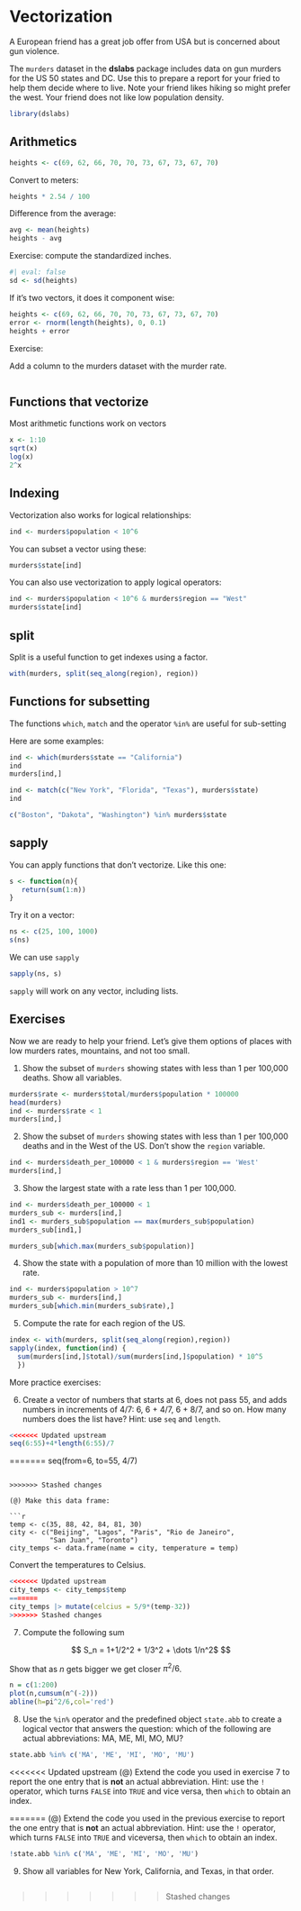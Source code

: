 # Vectorization 

A European friend has a great job offer from USA but is concerned about gun violence. 

The `murders` dataset in the **dslabs** package includes data on gun murders for the US 50 states and DC. Use this to prepare a report for your fried to help them decide where to live. Note your friend likes hiking so might prefer the west. Your friend does not like low population density.

```r
library(dslabs)
```

## Arithmetics

```r
heights <- c(69, 62, 66, 70, 70, 73, 67, 73, 67, 70)
```

Convert to meters:

```r
heights * 2.54 / 100
```

Difference from the average:

```r
avg <- mean(heights)
heights - avg 
```

Exercise: compute the standardized inches.

```r
#| eval: false
sd <- sd(heights)

```


If it's two vectors, it does it component wise:

```r
heights <- c(69, 62, 66, 70, 70, 73, 67, 73, 67, 70)
error <- rnorm(length(heights), 0, 0.1)
heights + error
```


Exercise:

Add a column to the murders dataset with the murder rate.

```r

```


## Functions that vectorize

Most arithmetic functions work on vectors

```r
x <- 1:10
sqrt(x)
log(x)
2^x
```


## Indexing


Vectorization also works for logical relationships:

```r
ind <- murders$population < 10^6
```


You can subset a vector using these:

```r
murders$state[ind]
```


You can also use vectorization to apply logical operators:

```r
ind <- murders$population < 10^6 & murders$region == "West"
murders$state[ind]
```

## split

Split is a useful function to get indexes using a factor.
```r
with(murders, split(seq_along(region), region))
```

## Functions for subsetting

The functions `which`, `match` and the operator `%in%` are 
useful for sub-setting

Here are some examples:

```r
ind <- which(murders$state == "California")
ind
murders[ind,]
```


```r
ind <- match(c("New York", "Florida", "Texas"), murders$state)
ind
```

```r
c("Boston", "Dakota", "Washington") %in% murders$state
```

## sapply

You can apply functions that don't vectorize. Like this one:

```r
s <- function(n){
   return(sum(1:n))
}
```

Try it on a vector:

```r
ns <- c(25, 100, 1000)
s(ns)
```

We can use `sapply`
```r
sapply(ns, s)
```

`sapply` will work on any vector, including lists.


## Exercises

Now we are ready to help your friend. Let's give them options of places with low murders rates, mountains, and not too small.

(@) Show the subset of `murders` showing states with less than 1 per 100,000 deaths. Show all variables.
```r
murders$rate <- murders$total/murders$population * 100000
head(murders)
ind <- murders$rate < 1
murders[ind,]
```

(@) Show the subset of `murders` showing states with less than 1 per 100,000 deaths and in the West of the US. Don't show the `region` variable.
```r
ind <- murders$death_per_100000 < 1 & murders$region == 'West'
murders[ind,]
```

(@) Show the largest state with a rate less than 1 per 100,000.
```r
ind <- murders$death_per_100000 < 1 
murders_sub <- murders[ind,]
ind1 <- murders_sub$population == max(murders_sub$population)
murders_sub[ind1,]

murders_sub[which.max(murders_sub$population)]
```

(@) Show the state with a population of more than 10 million with the lowest rate.
```r
ind <- murders$population > 10^7
murders_sub <- murders[ind,]
murders_sub[which.min(murders_sub$rate),]
```

(@) Compute the rate for each region of the US.
```r
index <- with(murders, split(seq_along(region),region))
sapply(index, function(ind) {
  sum(murders[ind,]$total)/sum(murders[ind,]$population) * 10^5
  })
```

More practice exercises:

(@) Create a vector of numbers that starts at 6, does not pass 55, and adds numbers in increments of 4/7: 6, 6 + 4/7, 6 + 8/7, and so on. How many numbers does the list have? Hint: use `seq` and `length`.
```r
<<<<<<< Updated upstream
seq(6:55)+4*length(6:55)/7
```
=======
seq(from=6, to=55, 4/7)
```

>>>>>>> Stashed changes

(@) Make this data frame:

```r
temp <- c(35, 88, 42, 84, 81, 30)
city <- c("Beijing", "Lagos", "Paris", "Rio de Janeiro", 
          "San Juan", "Toronto")
city_temps <- data.frame(name = city, temperature = temp)
```

Convert the temperatures to Celsius.
```r
<<<<<<< Updated upstream
city_temps <- city_temps$temp
=======
city_temps |> mutate(celcius = 5/9*(temp-32))
>>>>>>> Stashed changes
```

(@) Compute the following sum  

$$
S_n = 1+1/2^2 + 1/3^2 + \dots 1/n^2$
$$

Show that as $n$ gets bigger we get closer $\pi^2/6$.
```r
n = c(1:200)
plot(n,cumsum(n^(-2)))
abline(h=pi^2/6,col='red')


```
 
(@) Use the `%in%` operator and the predefined object `state.abb` to create a logical vector that answers the question: which of the following are actual abbreviations: MA, ME, MI, MO, MU?
```r
state.abb %in% c('MA', 'ME', 'MI', 'MO', 'MU')
```

<<<<<<< Updated upstream
(@) Extend the code you used in exercise 7 to report the one entry that is **not** an actual abbreviation. Hint: use the `!` operator, which turns `FALSE` into `TRUE` and vice versa, then `which` to obtain an index.

=======
(@) Extend the code you used in the previous exercise to report the one entry that is **not** an actual abbreviation. Hint: use the `!` operator, which turns `FALSE` into `TRUE` and viceversa, then `which` to obtain an index.
```r
!state.abb %in% c('MA', 'ME', 'MI', 'MO', 'MU')
```


(@) Show all variables for New York, California, and Texas, in that order.
```r

```

>>>>>>> Stashed changes
